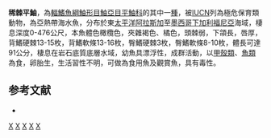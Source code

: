 {{Speciesbox
| taxon = Sebastes paucispinis
| image = Sebastes paucispinis.jpg
| status = CR
| status_system = IUCN3.1
| binomial_authority = [[Ayres|Ayres]], 1854
| synonyms = *''Sebastodes paucispinis, Ayres, 1854''
*''Sebastes paucispinus, Ayres, 1854''
}}

'''稀棘平鮋'''，為[[輻鰭魚綱|輻鰭魚綱]][[鮋形目|鮋形目]][[鮋亞目|鮋亞目]][[平鮋科|平鮋科]]的其中一[[種|種]]，被[[IUCN|IUCN]]列為極危保育類動物，為亞熱帶海水魚，分布於東[[太平洋|太平洋]][[阿拉斯加|阿拉斯加]]至[[墨西哥|墨西哥]][[下加利福尼亞|下加利福尼亞]]海域，棲息深度0-476公尺，本魚體色橄欖色，夾雜褐色、橘色，頭棘弱，下頜長，唇厚，背鰭硬棘13-15枚，背鰭軟條13-16枚，臀鰭硬棘3枚，臀鰭軟條8-10枚，體長可達91公分，棲息在岩石底質底層水域，幼魚具漂浮性，成群活動，以[[甲殼類|甲殼類]]、[[魚類|魚類]]為食，卵胎生，生活習性不明，可做為食用魚及觀賞魚，具有毒性。

==参考文献==
*{{FishBase_species|genus=Sebastes|species=paucispinis|year=2014|month=6}}

{{taxonbar}}
[[Category:食用魚|X]]
[[Category:觀賞魚|X]]
[[Category:有毒魚類|X]]
[[Category:平鮋屬|X]]
[[Category:1854年描述的魚類|X]]
